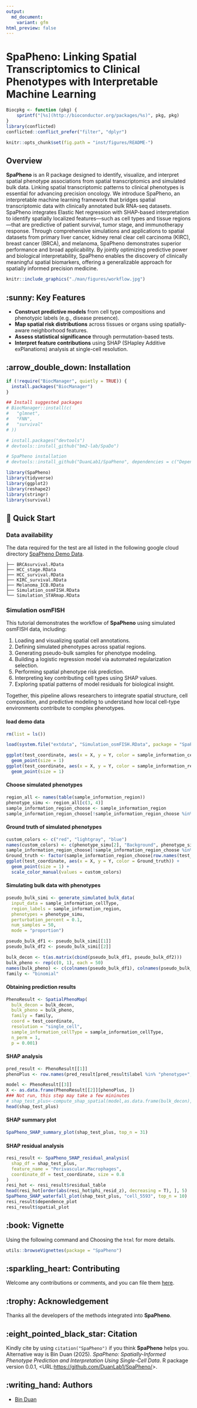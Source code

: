 ```yaml
---
output: 
  md_document:
    variant: gfm
html_preview: false
---
```


<!-- README.md is generated from README.Rmd. Please edit that file -->

# SpaPheno: Linking Spatial Transcriptomics to Clinical Phenotypes with Interpretable Machine Learning

```r
Biocpkg <- function (pkg) {
    sprintf("[%s](http://bioconductor.org/packages/%s)", pkg, pkg)
}
library(conflicted)
conflicted::conflict_prefer("filter", "dplyr")

knitr::opts_chunk$set(fig.path = "inst/figures/README-")
```

## Overview

**SpaPheno** is an R package designed to identify, visualize, and interpret spatial phenotype associations from spatial transcriptomics and simulated bulk data. Linking spatial transcriptomic patterns to clinical phenotypes is essential for advancing precision oncology. We introduce SpaPheno, an interpretable machine learning framework that bridges spatial transcriptomic data with clinically annotated bulk RNA-seq datasets. SpaPheno integrates Elastic Net regression with SHAP-based interpretation to identify spatially localized features—such as cell types and tissue regions—that are predictive of patient survival, tumor stage, and immunotherapy response. Through comprehensive simulations and applications to spatial datasets from primary liver cancer, kidney renal clear cell carcinoma (KIRC), breast cancer (BRCA), and melanoma, SpaPheno demonstrates superior performance and broad applicability. By jointly optimizing predictive power and biological interpretability, SpaPheno enables the discovery of clinically meaningful spatial biomarkers, offering a generalizable approach for spatially informed precision medicine.

```r
knitr::include_graphics("./man/figures/workflow.jpg")
```

## :sunny: Key Features

- **Construct predictive models** from cell type compositions and phenotypic labels (e.g., disease presence).
- **Map spatial risk distributions** across tissues or organs using spatially-aware neighborhood features.
- **Assess statistical significance** through permutation-based tests.
- **Interpret feature contributions** using SHAP (SHapley Additive exPlanations) analysis at single-cell resolution.

## :arrow_double_down: Installation

```r
if (!require("BiocManager", quietly = TRUE)) {
  install.packages("BiocManager")
}

## Install suggested packages
# BiocManager::install(c(
#   "glmnet",
#   "FNN",
#   "survival"
# ))

# install.packages("devtools")
# devtools::install_github("bm2-lab/SpaDo")

# SpaPheno installation
# devtools::install_github("DuanLab1/SpaPheno", dependencies = c("Depends", "Imports", "LinkingTo"))

library(SpaPheno)
library(tidyverse)
library(ggplot2)
library(reshape2)
library(stringr)
library(survival)
```

## 🚀 Quick Start


### Data availability

The data required for the test are all listed in the following google cloud directory [SpaPheno Demo Data](https://drive.google.com/drive/folders/1tiSgMjhzvIsirvJwFDIAQIEIhR7qixUW?usp=drive_link).

```
├── BRCAsurvival.RData
├── HCC_stage.RData
├── HCC_survival.RData
├── KIRC_survival.RData
├── Melanoma_ICB.RData
├── Simulation_osmFISH.RData
└── Simulation_STARmap.RData
```

### Simulation osmFISH

This tutorial demonstrates the workflow of **SpaPheno** using simulated osmFISH data, including:

1. Loading and visualizing spatial cell annotations.
2. Defining simulated phenotypes across spatial regions.
3. Generating pseudo-bulk samples for phenotype modeling.
4. Building a logistic regression model via automated regularization selection.
5. Performing spatial phenotype risk prediction.
6. Interpreting key contributing cell types using SHAP values.
7. Exploring spatial patterns of model residuals for biological insight.

Together, this pipeline allows researchers to integrate spatial structure, cell composition, and predictive modeling to understand how local cell-type environments contribute to complex phenotypes.

#### load demo data

```r
rm(list = ls())

load(system.file("extdata", "Simulation_osmFISH.RData", package = "SpaPheno"))

ggplot(test_coordinate, aes(x = X, y = Y, color = sample_information_cellType)) +
  geom_point(size = 1)
ggplot(test_coordinate, aes(x = X, y = Y, color = sample_information_region)) +
  geom_point(size = 1)
```

#### Choose simulated phenotypes

```r
region_all <- names(table(sample_information_region))
phenotype_simu <- region_all[c(3, 4)]
sample_information_region_choose <- sample_information_region
sample_information_region_choose[!sample_information_region_choose %in% phenotype_simu] <- NA
```

#### Ground truth of simulated phenotypes

```r
custom_colors <- c("red", "lightgray", "blue")
names(custom_colors) <- c(phenotype_simu[2], "Background", phenotype_simu[1])
sample_information_region_choose[!sample_information_region_choose %in% phenotype_simu] <- "Background"
Ground_truth <- factor(sample_information_region_choose[row.names(test_coordinate)], levels = c(phenotype_simu[1], "Background", phenotype_simu[2]))
ggplot(test_coordinate, aes(x = X, y = Y, color = Ground_truth)) +
  geom_point(size = 1) +
  scale_color_manual(values = custom_colors)
```

#### Simulating bulk data with phenotypes

```r
pseudo_bulk_simi <- generate_simulated_bulk_data(
  input_data = sample_information_cellType, 
  region_labels = sample_information_region, 
  phenotypes = phenotype_simu, 
  perturbation_percent = 0.1, 
  num_samples = 50, 
  mode = "proportion")

pseudo_bulk_df1 <- pseudo_bulk_simi[[1]]
pseudo_bulk_df2 <- pseudo_bulk_simi[[2]]

bulk_decon <- t(as.matrix(cbind(pseudo_bulk_df1, pseudo_bulk_df2)))
bulk_pheno <- rep(c(0, 1), each = 50)
names(bulk_pheno) <- c(colnames(pseudo_bulk_df1), colnames(pseudo_bulk_df2))
family <- "binomial"
```

#### Obtaining prediction results

```r
PhenoResult <- SpatialPhenoMap(
  bulk_decon = bulk_decon, 
  bulk_pheno = bulk_pheno, 
  family = family, 
  coord = test_coordinate, 
  resolution = "single_cell", 
  sample_information_cellType = sample_information_cellType, 
  n_perm = 1, 
  p = 0.001)
```

#### SHAP analysis

```r
pred_result <- PhenoResult[[1]]
phenoPlus <- row.names(pred_result[pred_result$label %in% "phenotype+", ])

model <- PhenoResult[[3]]
X <- as.data.frame(PhenoResult[[2]][phenoPlus, ])
### Not run, this step may take a few mininutes
# shap_test_plus<-compute_shap_spatial(model,as.data.frame(bulk_decon),bulk_pheno,X)
head(shap_test_plus)
```

#### SHAP summary plot

```r
SpaPheno_SHAP_summary_plot(shap_test_plus, top_n = 31)
```

#### SHAP residual analysis

```r
resi_result <- SpaPheno_SHAP_residual_analysis(
  shap_df = shap_test_plus,
  feature_name = "Perivascular.Macrophages",
  coordinate_df = test_coordinate, size = 0.8
)
resi_hot <- resi_result$residual_table
head(resi_hot[order(abs(resi_hot$phi_resid_z), decreasing = T), ], 5)
SpaPheno_SHAP_waterfall_plot(shap_test_plus, "cell_5593", top_n = 10)
resi_result$dependence_plot
resi_result$spatial_plot
```

## :book: Vignette

Using the following command and Choosing the `html` for more details.

```r
utils::browseVignettes(package = "SpaPheno")
```

## :sparkling_heart: Contributing

Welcome any contributions or comments, and you can file them
[here](https://github.com/DuanLab1/SpaPheno/issues).

## :trophy: Acknowledgement

Thanks all the developers of the methods integrated into **SpaPheno**. 

## :eight_pointed_black_star: Citation

Kindly cite by using `citation("SpaPheno")` if you think **SpaPheno** helps you. Alternative way is Bin Duan (2025).
*SpaPheno: Spatially-Informed Phenotype Prediction and Interpretation Using Single-Cell Data*. R package version 0.0.1,
\<URL:<https://github.com/DuanLab1/SpaPheno/>\>.

## :writing_hand: Authors

+ [Bin Duan](mailto:binduan@sjtu.edu.cn)
